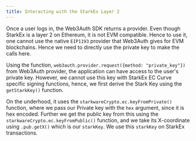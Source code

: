 ```yaml
---
title: Interacting with the StarkEx Layer 2
---
```


Once a user logs in, the Web3Auth SDK returns a provider. Even though StarkEx is a layer 2 on Ethereum, it is not EVM compatible. Hence to use it, one
cannot use the native `EIP1193` provider that Web3Auth gives for EVM blockchains. Hence we need to directly use the private key to make the calls
here.

Using the function, `web3auth.provider.request({method: "private_key"})` from Web3Auth provider, the application can have access to the user's private
key. However, we cannot use this key with StarkEx EC Curve specific signing functions, hence, we first derive the Stark Key using the `getStarkKey()`
function.

On the underhood, it uses the `starkwareCrypto.ec.keyFromPrivate()` function, where we pass our Private key with the `hex` argument, since it is hex
encoded. Further we get the public key from this using the `starkwareCrypto.ec.keyFromPublic()` function, and we take its X-coordinate using
`.pub.getX()` which is our `starkKey`. We use this `starkKey` on StarkEx transactions.
